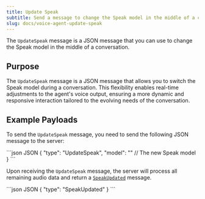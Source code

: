 ```yaml
---
title: Update Speak
subtitle: Send a message to change the Speak model in the middle of a conversation.
slug: docs/voice-agent-update-speak
---
```


<Markdown src="../snippets/voice-agent.mdx" />

The `UpdateSpeak` message is a JSON message that you can use to change the Speak model in the middle of a conversation.

## Purpose
The `UpdateSpeak` message is a JSON message that allows you to switch the Speak model during a conversation. This flexibility enables real-time adjustments to the agent's voice output, ensuring a more dynamic and responsive interaction tailored to the evolving needs of the conversation.

## Example Payloads

To send the `UpdateSpeak` message, you need to send the following JSON message to the server:

<CodeGroup>
  ```json JSON
  {
    "type": "UpdateSpeak",
    "model": "" // The new Speak model
  }
  ```
</CodeGroup>

Upon receiving the `UpdateSpeak` message, the server will process all remaining audio data and return a [`SpeakUpdated`](/docs/voice-agent-speak-updated) message.

<CodeGroup>
  ```json JSON
  {
      "type": "SpeakUpdated"
  }
  ```
</CodeGroup>


